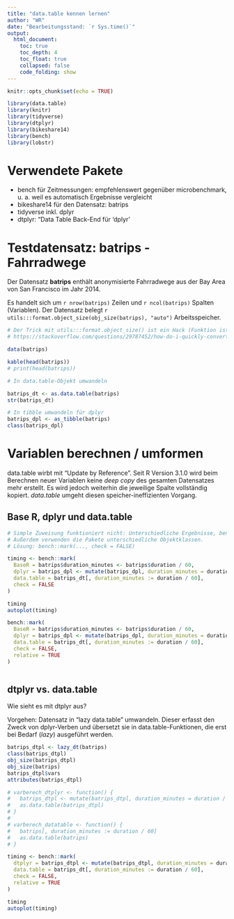 ```yaml
---
title: "data.table kennen lernen"
author: "WR"
date: "Bearbeitungsstand: `r Sys.time()`"
output: 
  html_document:
    toc: true
    toc_depth: 4
    toc_float: true
    collapsed: false
    code_folding: show
---
```

  
```r

knitr::opts_chunk$set(echo = TRUE)

library(data.table)
library(knitr)
library(tidyverse)
library(dtplyr)
library(bikeshare14)
library(bench)
library(lobstr)

```

# Verwendete Pakete

* bench für Zeitmessungen: empfehlenswert gegenüber microbenchmark, u. a. weil es automatisch Ergebnisse vergleicht
* bikeshare14 für den Datensatz: batrips
* tidyverse inkl. dplyr
* dtplyr: "Data Table Back-End für 'dplyr'

# Testdatensatz: batrips - Fahrradwege

Der Datensatz **batrips** enthält anonymisierte Fahrradwege aus der Bay Area von San Francisco im Jahr 2014.

Es handelt sich um `r nrow(batrips)` Zeilen und `r ncol(batrips)` Spalten (Variablen). Der Datensatz belegt `r utils:::format.object_size(obj_size(batrips), "auto")` Arbeitsspeicher.

```r

# Der Trick mit utils:::format.object_size() ist ein Hack (Funktion ist NICHT exportiert) und stammt von hier:
# https://stackoverflow.com/questions/29787452/how-do-i-quickly-convert-the-size-element-of-file-info-from-bytes-to-kb-mb-g

data(batrips)

kable(head(batrips))
# print(head(batrips))

# In data.table-Objekt umwandeln

batrips_dt <- as.data.table(batrips)
str(batrips_dt)

# In tibble umwandeln für dplyr
batrips_dpl <- as_tibble(batrips)
class(batrips_dpl)

```

# Variablen berechnen / umformen

data.table wirbt mit "Update by Reference". Seit R Version 3.1.0 wird beim Berechnen neuer Variablen keine *deep copy* des gesamten Datensatzes mehr erstellt. Es wird jedoch weiterhin die jeweilige Spalte vollständig kopiert. *data.table* umgeht diesen speicher-ineffizienten Vorgang.

## Base R, dplyr und data.table

```r

# Simple Zuweisung funktioniert nicht: Unterschiedliche Ergebnisse, bench::mark() beschwert sich.
# Außerdem verwenden die Pakete unterschiedliche Objektklassen.
# Lösung: bench::mark(..., check = FALSE)

timing <- bench::mark(
  BaseR = batrips$duration_minutes <- batrips$duration / 60,
  dplyr = batrips_dpl <- mutate(batrips_dpl, duration_minutes = duration / 60),
  data.table = batrips_dt[, duration_minutes := duration / 60],
  check = FALSE
)

timing
autoplot(timing)

bench::mark(
  BaseR = batrips$duration_minutes <- batrips$duration / 60,
  dplyr = batrips_dpl <- mutate(batrips_dpl, duration_minutes = duration / 60),
  data.table = batrips_dt[, duration_minutes := duration / 60],
  check = FALSE,
  relative = TRUE
)



```


## dtplyr vs. data.table

Wie sieht es mit dtplyr aus?

Vorgehen: Datensatz in "lazy data.table" umwandeln. Dieser erfasst den Zweck von dplyr-Verben und übersetzt sie in data.table-Funktionen, die erst bei Bedarf (*lazy*) ausgeführt werden.

```r

batrips_dtpl <- lazy_dt(batrips)
class(batrips_dtpl)
obj_size(batrips_dtpl)
obj_size(batrips)
batrips_dtpl$vars
attributes(batrips_dtpl)

```

```r

# varberech_dtplyr <- function() {
#   batrips_dtpl <- mutate(batrips_dtpl, duration_minutes = duration / 60)
#   as.data.table(batrips_dtpl)
# }
# 
# varberech_datatable <- function() {
#   batrips[, duration_minutes := duration / 60]
#   as.data.table(batrips)
# }

timing <- bench::mark(
  dtplyr = batrips_dtpl <- mutate(batrips_dtpl, duration_minutes = duration / 60),
  data.table = batrips_dt[, duration_minutes := duration / 60],
  check = FALSE,
  relative = TRUE
)

timing
autoplot(timing)

```

